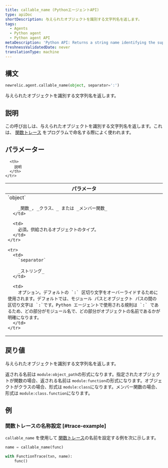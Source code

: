 ```yaml
---
title: callable_name (PythonエージェントAPI)
type: apiDoc
shortDescription: 与えられたオブジェクトを識別する文字列名を返します。
tags:
  - Agents
  - Python agent
  - Python agent API
metaDescription: 'Python API: Returns a string name identifying the supplied object.'
freshnessValidatedDate: never
translationType: machine
---
```


## 構文

```py
newrelic.agent.callable_name(object, separator=':')
```

与えられたオブジェクトを識別する文字列名を返します。

## 説明

この呼び出しは、与えられたオブジェクトを識別する文字列名を返します。これは、 [関数トレース](/docs/agents/python-agent/python-agent-api/function_trace) をプログラムで命名する際によく使われます。

## パラメーター

<table>
  <thead>
    <tr>
      <th width="25%">
        パラメータ
      </th>

      <th>
        説明
      </th>
    </tr>
  </thead>

  <tbody>
    <tr>
      <td>
        `object`

        _関数_, _クラス、_ または _メンバー関数_
      </td>

      <td>
        必須。供給されるオブジェクトのタイプ。
      </td>
    </tr>

    <tr>
      <td>
        `separator`

        _ストリング_
      </td>

      <td>
        オプション。デフォルトの `:` 区切り文字をオーバーライドするために使用されます。デフォルトでは、モジュール パスとオブジェクト パスの間の区切り文字は `:`です。Python エージェントで使用される規則は `:` であるため、どの部分がモジュール名で、どの部分がオブジェクトの名前であるかが明確になります。
      </td>
    </tr>
  </tbody>
</table>

## 戻り値

与えられたオブジェクトを識別する文字列名を返します。

返される名前は `module:object_path`の形式になります。指定されたオブジェクトが関数の場合、返される名前は `module:function`の形式になります。オブジェクトがクラスの場合、形式は `module:class`になります。メンバー関数の場合、形式は `module:class.function`になります。

## 例

### 関数トレースの名称設定 [#trace-example]

`callable_name` を使用して [関数トレース](/docs/agents/python-agent/python-agent-api/function_trace)の名前を設定する例を次に示します。

```py
name = callable_name(func)

with FunctionTrace(txn, name):
    func()
```